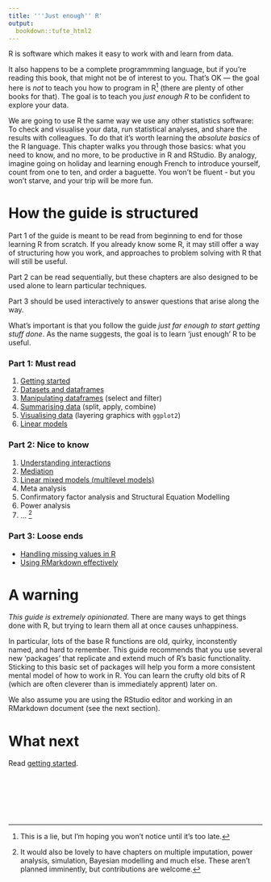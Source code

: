 ```yaml
---
title: '''Just enough'' R'
output:
  bookdown::tufte_html2
---
```



R is software which makes it easy to work with and learn from data. 

It also happens to be a complete programmming language, but if you're reading this book, that might not be of interest to you. That's OK — the goal here is *not* to teach you how to program in R^[This is a lie, but I'm hoping you won't notice until it's too late.] (there are plenty of other books for that).  The goal is to teach you *just enough R* to be confident to explore your data.

We are going to use R the same way we use any other statistics software: To check and visualise your data, run statistical analyses, and share the results with colleagues.  To do that it's worth learning the *absolute basics* of the R language. This chapter walks you through those basics: what you need to know, and no more, to be productive in R and RStudio. By analogy, imagine going on holiday and learning enough French to introduce yourself, count from one to ten, and order a baguette. You won't be fluent - but you won't starve, and your trip will be more fun.


# How the guide is structured

Part 1 of the guide is meant to be read from beginning to end for those learning R from scratch. If you already know some R, it may still offer a way of structuring how you work, and approaches to problem solving with R that will still be useful. 

Part 2 can be read sequentially, but these chapters are also designed to be used alone to learn particular techniques. 

Part 3 should be used interactively to answer questions that arise along the way. 

What's important is that you follow the guide *just far enough to start getting stuff done*. As the name suggests, the goal is to learn 'just enough' R to be useful. 


### Part 1: Must read

1. [Getting started](start_here.html) 
2. [Datasets and dataframes](datasets.Rmd)
2. [Manipulating dataframes](working-with-dataframes.html) (select and filter)
3. [Summarising data](summarising-data.html) (split, apply, combine)
4. [Visualising data](graphics.html) (layering graphics with `ggplot2`)
5. [Linear models](linear-models-simple.html)


### Part 2: Nice to know

1. [Understanding interactions](understanding-interactions.html)
1. [Mediation](mediation.html)
1. [Linear mixed models (multilevel models)](multilevel-models.html)
1. Meta analysis
1. Confirmatory factor analysis and Structural Equation Modelling
1. Power analysis
1. ... ^[It would also be lovely to have chapters on multiple imputation, power analysis, simulation, Bayesian modelling and much else. These aren't planned imminently, but contributions are welcome.]


### Part 3: Loose ends

- [Handling missing values in R](missing-values.html)
- [Using RMarkdown effectively](rmarkdown-tricks.html)



# A warning

*This guide is extremely opinionated*. There are many ways to get things done with R, but trying to learn them all at once causes unhappiness. 

In particular, lots of the base R functions are old, quirky, inconstently named, and hard to remember. This guide recommends that you use several new 'packages' that replicate and extend much of R's basic functionality. Sticking to this basic set of packages will help you form a more consistent mental model of how to work in R. You can learn the crufty old bits of R (which are often cleverer than is immediately apprent) later on.

We also assume you are using the RStudio editor and working in an RMarkdown document (see the next section). 


# What next

Read [getting started](start_here.html).


<br><br><br><br><br>







